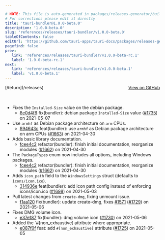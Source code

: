 ```yaml
---

# NOTE: This file is auto-generated in packages/releases-generator/build.ts
# For corrections please edit it directly
title: 'tauri-bundler@1.0.0-beta.0'
description: '1.0.0-beta.0'
slug: 'references/releases/tauri-bundler/v1.0.0-beta.0'
tableOfContents: false
editUrl: 'https://github.com/tauri-apps/tauri-docs/packages/releases-generator/build.ts'
pagefind: false
prev:
   link: 'references/releases/tauri-bundler/v1.0.0-beta-rc.1'
   label: '1.0.0-beta-rc.1'
next:
   link: 'references/releases/tauri-bundler/v1.0.0-beta.1'
   label: 'v1.0.0-beta.1'
---
```


			

<ReleaseSidebar slug="references/releases/tauri-bundler"  packageName="tauri-bundler" />

<div style="margin-bottom:3rem; display: flex; justify-content: space-between; align-items: center"><span>[Return](/releases)</span><span><a href="https://github.com/tauri-apps/tauri/releases/tag/tauri-bundler-v1.0.0-beta.0">View on GitHub</a></span></div>

- Fixes the `Installed-Size` value on the debian package.
  - [8e0d4f6](https://www.github.com/tauri-apps/tauri/commit/8e0d4f666c2fbcc3452db9edf87aa726c9ebe4b8) fix(bundler): debian package `Installed-Size` value ([#1735](https://www.github.com/tauri-apps/tauri/pull/1735)) on 2021-05-07
- Use `armhf` as Debian package architecture on `arm` CPUs.
  - [894643c](https://www.github.com/tauri-apps/tauri/commit/894643cdcd7446f63c4a0ab157be3cb8c242952a) feat(bundler): use `armhf` as Debian package architecture on arm CPUs ([#1663](https://www.github.com/tauri-apps/tauri/pull/1663)) on 2021-04-30
- Adds basic library documentation.
  - [fcee4c2](https://www.github.com/tauri-apps/tauri/commit/fcee4c25fc2e83a587e096b26d9f7c374c3db057) refactor(bundler): finish initial documentation, reorganize modules ([#1662](https://www.github.com/tauri-apps/tauri/pull/1662)) on 2021-04-30
- The `PackageTypes` enum now includes all options, including Windows packages.
  - [fcee4c2](https://www.github.com/tauri-apps/tauri/commit/fcee4c25fc2e83a587e096b26d9f7c374c3db057) refactor(bundler): finish initial documentation, reorganize modules ([#1662](https://www.github.com/tauri-apps/tauri/pull/1662)) on 2021-04-30
- Adds `icon_path` field to the `WindowsSettings` struct (defaults to `icons/icon.ico`).
  - [314936e](https://www.github.com/tauri-apps/tauri/commit/314936efbeb3ecaece244da5a1a4a59341d4f76f) feat(bundler): add icon path config instead of enforcing icons/icon.ico ([#1698](https://www.github.com/tauri-apps/tauri/pull/1698)) on 2021-05-03
- Pull latest changes from `create-dmg`, fixing unmount issue.
  - [f1aa120](https://www.github.com/tauri-apps/tauri/commit/f1aa12075f9f649ff6baebc0f8e7a10f1e616cc6) fix(bundler): update create-dmg, fixes [#1571](https://www.github.com/tauri-apps/tauri/pull/1571) ([#1729](https://www.github.com/tauri-apps/tauri/pull/1729)) on 2021-05-06
- Fixes DMG volume icon.
  - [e37e187](https://www.github.com/tauri-apps/tauri/commit/e37e187d4a3c7568463c2546099d03dd5a314f40) fix(bundler): dmg volume icon ([#1730](https://www.github.com/tauri-apps/tauri/pull/1730)) on 2021-05-06
- Added the \`#\[non_exhaustive] attribute where appropriate.
  - [e087f0f](https://www.github.com/tauri-apps/tauri/commit/e087f0f9374355ac4b4a48f94727ef8b26b1c4cf) feat: add `#[non_exhaustive]` attribute ([#1725](https://www.github.com/tauri-apps/tauri/pull/1725)) on 2021-05-05

